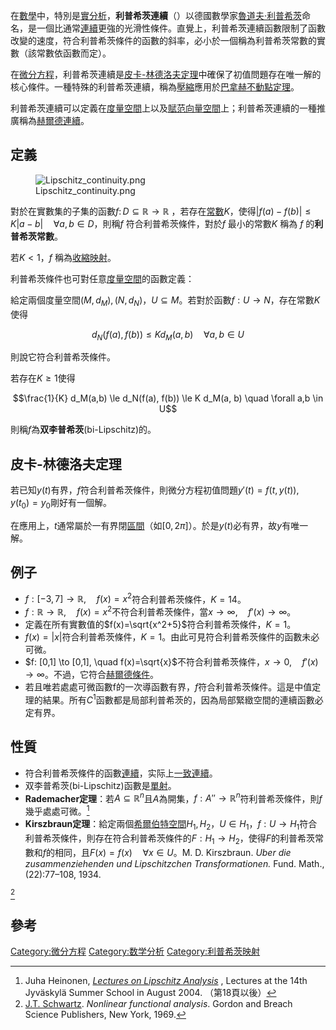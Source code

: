 在[[數學|數學]]中，特別是[[實分析|實分析]]，'''利普希茨連續'''（{{lang|en|Lipschitz continuity}}）以德國數學家[[魯道夫·利普希茨|魯道夫·利普希茨]]命名，是一個比通常[[連續函數|連續]]更強的光滑性條件。直覺上，利普希茨連續函數限制了函數改變的速度，符合利普希茨條件的函數的斜率，必小於一個稱為利普希茨常數的實數（該常數依函數而定）。

在[[微分方程|微分方程]]，利普希茨連續是[[柯西-利普希茨定理|皮卡-林德洛夫定理]]中確保了初值問題存在唯一解的核心條件。一種特殊的利普希茨連續，稱為[[壓縮映射|壓縮]]應用於[[巴拿赫不動點定理|巴拿赫不動點定理]]。

利普希茨連續可以定義在[[度量空間|度量空間]]上以及[[賦范向量空間|賦范向量空間]]上；利普希茨連續的一種推廣稱為[[赫爾德條件|赫爾德連續]]。

==定義==
[[File:Lipschitz_continuity.png|thumb]]

對於在實數集的子集的函數<math>f \colon D \subseteq \mathbb{R} \to \mathbb{R}</math> ，若存在[[常數|常數]]<math>K</math>，使得<math>|f(a)-f(b)| \le K|a-b| \quad \forall a,b \in D</math>，則稱<math>f</math> 符合利普希茨條件，對於<math>f</math> 最小的常數<math>K</math> 稱為 <math>f</math> 的'''利普希茨常數'''。

若<math>K < 1</math>，<math>f</math> 稱為[[收縮映射|收縮映射]]。

利普希茨條件也可對任意[[度量空間|度量空間]]的函數定義：

給定兩個度量空間<math>(M, d_M), (N, d_N)</math>，<math>U \subseteq M</math>。若對於函數<math>f : U \to N</math>，存在常數<math>K</math> 使得

:<math> d_N(f(a), f(b)) \le K d_M(a,b) \quad  \forall a,b \in U</math>

則說它符合利普希茨條件。

若存在<math>K \ge 1</math>使得
:<math>\frac{1}{K} d_M(a,b) \le d_N(f(a), f(b)) \le K d_M(a, b) \quad \forall a,b \in U</math>

則稱<math>f</math>為'''双李普希茨'''(bi-Lipschitz)的。

==皮卡-林德洛夫定理==
{{main|柯西-利普希茨定理}}

若已知<math>y(t)</math>有界，<math>f</math>符合利普希茨條件，則微分方程初值問題<math>y'(t) = f(t,y(t)),\quad y(t_0)=y_0</math>剛好有一個解。

在應用上，<math>t</math>通常屬於一有界閉[[區間|區間]]（如<math>[0,2 \pi]</math>）。於是<math>y(t)</math>必有界，故<math>y</math>有唯一解。

==例子==
* <math>f:[-3,7] \to \mathbb{R},\quad f(x)=x^2</math>符合利普希茨條件，<math>K=14</math>。
* <math>f:\mathbb{R} \to \mathbb{R},\quad f(x)=x^2</math>不符合利普希茨條件，當<math>x \to \infty , \quad f'(x) \to \infty</math>。
* 定義在所有實數值的<math>f(x)=\sqrt{x^2+5}</math>符合利普希茨條件，<math>K=1</math>。
* <math>f(x)=|x|</math>符合利普希茨條件，<math>K=1</math>。由此可見符合利普希茨條件的函數未必可微。
* <math>f: [0,1] \to [0,1], \quad f(x)=\sqrt{x}</math>不符合利普希茨條件，<math>x \to 0, \quad f'(x) \to \infty</math>。不過，它符合[[赫爾德條件|赫爾德條件]]。
* 若且唯若處處可微函數f的一次導函數有界，<math>f</math>符合利普希茨條件。這是中值定理的結果。所有<math>C^1</math>函數都是局部利普希茨的，因為局部緊緻空間的連續函數必定有界。

==性質==
*符合利普希茨條件的函數[[連續|連續]]，实际上[[一致連續|一致連續]]。
*双李普希茨(bi-Lipschitz)函數是[[單射|單射]]。
*'''Rademacher定理'''：若<math>A \subseteq \mathbb{R}^n</math>且<math>A</math>為開集，<math>f : A'' \to \mathbb{R}^n</math>符利普希茨條件，則<math>f</math>幾乎處處可微。<ref>Juha Heinonen, ''[http://www.math.jyu.fi/research/reports/rep100.pdf Lectures on Lipschitz Analysis] {{Wayback|url=http://www.math.jyu.fi/research/reports/rep100.pdf |date=20070418132957 }}'', Lectures at the 14th Jyväskylä Summer School in August 2004. （第18頁以後）</ref>
*'''Kirszbraun定理'''：給定兩個[[希爾伯特空間|希爾伯特空間]]<math>H_1,H_2</math>，<math>U \in H_1</math>，<math>f: U \to H_1</math>符合利普希茨條件，則存在符合利普希茨條件的<math>F: H_1 \to H_2</math>，使得<math>F</math>的利普希茨常數和<math>f</math>的相同，且<math>F(x)=f(x) \quad \forall x \in U</math>。<ref>M. D. Kirszbraun. ''Uber die zusammenziehenden und Lipschitzchen Transformationen.'' Fund. Math., (22):77–108, 1934.
</ref><ref>[[Jack_Schwartz|J.T. Schwartz]]. ''Nonlinear functional analysis''. Gordon and Breach Science Publishers, New York, 1969.</ref>

== 參考 ==
<references />
[[Category:微分方程|Category:微分方程]]
[[Category:数学分析|Category:数学分析]]
[[Category:利普希茨映射|Category:利普希茨映射]]